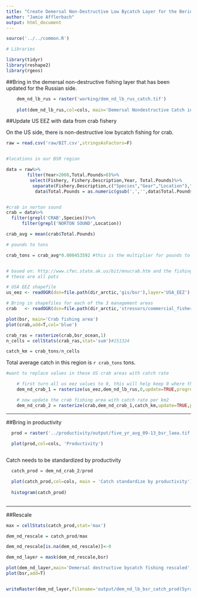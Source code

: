 ---
title: "Create Demersal Non-Destructive Low Bycatch Layer for the Bering Strait Region"
author: "Jamie Afflerbach"
output: html_document
---
```{r setup, warning=F,message=F}

source('../../common.R')

# Libraries

library(tidyr)
library(reshape2)
library(rgeos)
```

##Bring in the demersal non-destructive fishing layer that has been updated for the Russian side.
```{r, warning=F,message=F}

    dem_nd_lb_rus = raster('working/dem_nd_lb_rus_catch.tif')
    
    plot(dem_nd_lb_rus,col=cols, main='Demersal Nondestructive Catch in Russia')
```

##Update US EEZ with data from crab fishery  

On the US side, there is non-destructive low bycatch fishing for crab.
```{r US to zero, message=F,warning=F}
    
   
raw = read.csv('raw/BIT.csv',stringsAsFactors=F)


#locations in our BSR region

data = raw%>%
        filter(Year>2008,Total.Pounds>0)%>%
         select(Fishery, Fishery.Description,Year, Total.Pounds)%>%
          separate(Fishery.Description,c("Species","Gear","Location"),", ",extra='merge')
           data$Total.Pounds = as.numeric(gsub(',','',data$Total.Pounds))         


#crab in norton sound
crab = data%>%
  filter(grepl('CRAB',Species))%>%
      filter(grepl('NORTON SOUND',Location))

crab_avg = mean(crab$Total.Pounds)

# pounds to tons

crab_tons = crab_avg*0.000453592 #this is the multiplier for pounds to metric tons


# based on: http://www.cfec.state.ak.us/bit/mnucrab.htm and the fishing codes found here: http://www.cfec.state.ak.us/spcs/MENUS.htm
# these are all pots

```


```{r,message=F,warning=F}

# USA EEZ shapefile
us_eez <- readOGR(dsn=file.path(dir_arctic,'gis/bsr'),layer='USA_EEZ')

# Bring in shapefiles for each of the 3 management areas
crab   <- readOGR(dsn=file.path(dir_arctic,'stressors/commercial_fisheries/gis'),layer='BSR_AK_crab_areas_laea_US_EEZ_clip',verbose=F)

plot(bsr, main='Crab fishing area')
plot(crab,add=T,col='blue')

crab_ras = rasterize(crab,bsr_ocean,1)
n_cells = cellStats(crab_ras,stat='sum')#151324

catch_km = crab_tons/n_cells

```

Total average catch in this region is `r crab_tons` tons.


```{r, message=F,warning=F}

#want to replace values in these US crab areas with catch rate

    # first turn all us eez values to 0, this will help keep 0 where the closed areas are
    dem_nd_crab_1 = rasterize(us_eez,dem_nd_lb_rus,0,update=TRUE,progress='text')

    # now update the crab fishing area with catch rate per km2
    dem_nd_crab_2 = rasterize(crab,dem_nd_crab_1,catch_km,update=TRUE,progress='text')

```  

***  

##Bring in productivity

```{r,message=F,warning=F}
    
  prod = raster('../productivity/output/five_yr_avg_09-13_bsr_laea.tif')

  plot(prod,col=cols, 'Productivity')
    
```

Catch needs to be standardized by productivity
```{r,message=F,warning=F}

  catch_prod = dem_nd_crab_2/prod

  plot(catch_prod,col=cols, main = 'Catch standardize by productivity')
  
  histogram(catch_prod)
  
```  

***  

##Rescale

```{r rescale,message=F,warning=F}
  
max = cellStats(catch_prod,stat='max')

dem_nd_rescale = catch_prod/max

dem_nd_rescale[is.na(dem_nd_rescale)]<-0

dem_nd_layer = mask(dem_nd_rescale,bsr)

plot(dem_nd_layer,main='Demersal destructive bycatch fishing rescaled',col=cols)
plot(bsr,add=T)


writeRaster(dem_nd_layer,filename='output/dem_nd_lb_bsr_catch_prod(5yravg).tif',overwrite=T)

```
